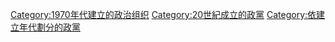 {{See Also|Category:1960年代建立的政黨|Category:1980年代建立的政黨}}

[[Category:1970年代建立的政治组织|Category:1970年代建立的政治组织]]
[[Category:20世紀成立的政黨|Category:20世紀成立的政黨]]
[[Category:依建立年代劃分的政黨|Category:依建立年代劃分的政黨]]